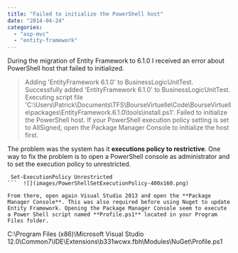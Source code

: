 ```yaml
---
title: "Failed to initialize the PowerShell host"
date: "2014-04-24"
categories: 
  - "asp-mvc"
  - "entity-framework"
---
```


During the migration of Entity Framework to 6.1.0 I received an error about PowerShell host that failed to initialized.

> Adding 'EntityFramework 6.1.0' to BusinessLogicUnitTest. Successfully added 'EntityFramework 6.1.0' to BusinessLogicUnitTest. Executing script file 'C:\\Users\\Patrick\\Documents\\TFS\\BourseVirtuelle\\Code\\BourseVirtuelle\\packages\\EntityFramework.6.1.0\\tools\\install.ps1'. Failed to initialize the PowerShell host. If your PowerShell execution policy setting is set to AllSigned, open the Package Manager Console to initialize the host first.

The problem was the system has it **executions policy to restrictive**. One way to fix the problem is to open a PowerShell console as administrator and to set the execution policy to unrestricted.

``` 
 Set-ExecutionPolicy Unrestricted 
```  ![](images/PowerShellSetExecutionPolicy-400x160.png)

From there, open again Visual Studio 2013 and open the **Package Manager Console**. This was also required before using Nuget to update Entity Framework. Opening the Package Manager Console seem to execute a Power Shell script named **Profile.ps1** located in your Program Files folder.

``` 
 C:\\Program Files (x86)\\Microsoft Visual Studio 12.0\\Common7\\IDE\\Extensions\\b331wcwx.fbh\\Modules\\NuGet\\Profile.ps1 
``` 
